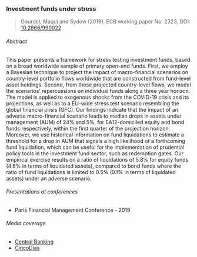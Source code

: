 ### Investment funds under stress

> Gourdel, Maqui and Sydow (2019), ECB working paper No. 2323, DOI: [10.2866/990022](https://doi.org/10.2866/990022)

###### Abstract
This paper presents a framework for stress testing investment funds, based on a broad worldwide sample of primary open-end funds.
First, we employ a Bayesian technique to project the impact of macro-financial scenarios on country-level portfolio flows worldwide that are constructed from fund-level asset holdings.
Second, from these projected country-level flows, we model the scenarios’ repercussions on individual funds along a three year horizon.
The model is applied to exogenous shocks from the COVID-19 crisis and its projections, as well as to a EU-wide stress test scenario resembling the global financial crisis (GFC).
Our findings indicate that the impact of an adverse macro-financial scenario leads to median drops in assets under management (AUM) of 24% and 5%, for EA12-domiciled equity and bond funds respectively, within the first quarter of the projection horizon.
Moreover, we use historical information on fund liquidations to estimate a threshold for a drop in AUM that signals a high likelihood of a forthcoming fund liquidation, which can be useful for the implementation of prudential policy tools in the investment fund sector, such as redemption gates.
Our empirical exercise results on a ratio of liquidations of 5.8% for equity funds (4.6% in terms of liquidated assets), compared to bond funds where the ratio of fund liquidations is limited to 0.5% (0.1% in terms of liquidated assets) under an adverse scenario.

###### Presentations at conferences

- Paris Financial Management Conference - 2019

###### Media coverage

- [Central Banking](https://www.centralbanking.com/investment/4520641/ecb-paper-sets-out-stress-tests-for-investment-funds)
- [CincoDías](https://cincodias.elpais.com/cincodias/2019/10/31/mercados/1572535929_915598.html)
